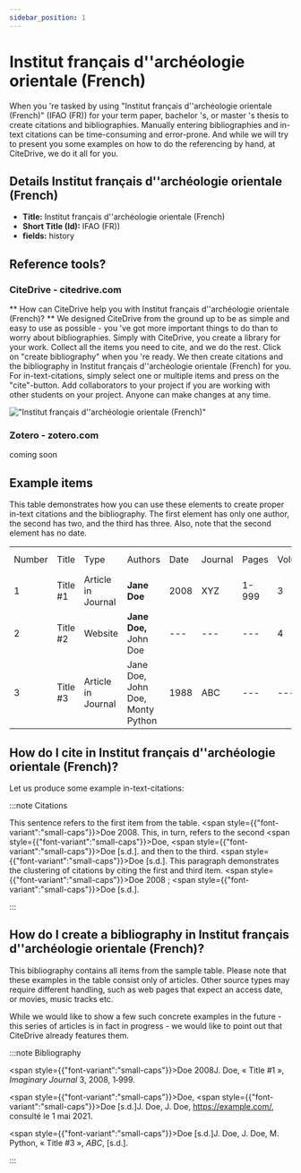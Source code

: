 ```yaml
---
sidebar_position: 1
---
```


# Institut français d''archéologie orientale (French)

When you 're tasked by using "Institut français d''archéologie orientale (French)" (IFAO (FR)) for your term paper, bachelor 's, or master 's thesis to create citations and bibliographies.
Manually entering bibliographies and in-text citations can be time-consuming and error-prone. And while we will try to present you some examples on how to do the referencing by hand, at CiteDrive, we do it all for you.

## Details  Institut français d''archéologie orientale (French)
* **Title:** Institut français d''archéologie orientale (French)
* **Short Title (Id):** IFAO (FR))
* **fields:** history

## Reference tools?
### CiteDrive - citedrive.com
** How can CiteDrive help you with Institut français d''archéologie orientale (French)? **
We designed CiteDrive from the ground up to be as simple and easy to use as possible - you 've got more important things to do than to worry about bibliographies. Simply with CiteDrive, you create a library for your work. Collect all the items you need to cite, and we do the rest. Click on "create bibliography" when you 're ready. We then create citations and the bibliography in Institut français d''archéologie orientale (French) for you. For in-text-citations, simply select one or multiple items and press on the "cite"-button. Add collaborators to your project if you are working with other students on your project. Anyone can make changes at any time.


!["Institut français d''archéologie orientale (French)"](images/institut-francais-darcheologie-orientale-french.svg "Choose Institut français d''archéologie orientale (French) in the CiteDrive App")

### Zotero - zotero.com

coming soon

## Example items

This table demonstrates how you can use these elements to create proper in-text citations and the bibliography. The first element has only one author, the second has two, and the third has three. Also, note that the second element has no date.


<table>
  <tr>
   <td>Number
   </td>
   <td>Title
   </td>
   <td>Type
   </td>
   <td>Authors
   </td>
   <td>Date
   </td>
   <td>Journal
   </td>
   <td>Pages
   </td>
   <td>Volume
   </td>
   <td>Issue
   </td>
   <td>Access Date
   </td>
  </tr>
  <tr>
   <td>1
   </td>
   <td>Title #1
   </td>
   <td>Article in Journal
   </td>
   <td><strong>Jane Doe</strong>
   </td>
   <td>2008
   </td>
   <td>XYZ
   </td>
   <td>1-999
   </td>
   <td>3
   </td>
   <td>2
   </td>
   <td>--
   </td>
  </tr>
  <tr>
   <td>
2
   </td>
   <td>Title #2
   </td>
   <td>Website
   </td>
   <td><strong>Jane Doe, </strong>John Doe
   </td>
   <td>---
   </td>
   <td>---
   </td>
   <td>---
   </td>
   <td>4
   </td>
   <td>---
   </td>
   <td>2020-05-01
   </td>
  </tr>
  <tr>
   <td>3
   </td>
   <td>Title #3
   </td>
   <td>Article in Journal
   </td>
   <td>Jane Doe, John Doe, Monty Python
   </td>
   <td>1988
   </td>
   <td>ABC
   </td>
   <td>---
   </td>
   <td>---
   </td>
   <td>16
   </td>
   <td>---
   </td>
  </tr>
</table>



## How do I cite in  Institut français d''archéologie orientale (French)?

Let us produce some example in-text-citations:

:::note Citations


This sentence refers to the first item from the table. <span style={{"font-variant":"small-caps"}}>Doe</span> 2008. This, in turn, refers to the second <span style={{"font-variant":"small-caps"}}>Doe</span>, <span style={{"font-variant":"small-caps"}}>Doe</span> [s.d.].
and then to the third.  <span style={{"font-variant":"small-caps"}}>Doe</span> [s.d.].
This paragraph demonstrates the clustering of citations by citing the first and third item. <span style={{"font-variant":"small-caps"}}>Doe</span> 2008 ; <span style={{"font-variant":"small-caps"}}>Doe</span> [s.d.].

:::

## How do I create a bibliography in Institut français d''archéologie orientale (French)?

This bibliography contains all items from the sample table. Please note that these examples in the table consist only of articles. Other source types may require different handling, such as web pages that expect an access date, or movies, music tracks etc.

While we would like to show a few such concrete examples in the future - this series of articles is in fact in progress - we would like to point out that CiteDrive already features them.

:::note Bibliography

<span style={{"font-variant":"small-caps"}}>Doe</span> 2008J. Doe, « Title #1 », <i>Imaginary Journal</i> 3, 2008, 1‑999.

<span style={{"font-variant":"small-caps"}}>Doe</span>, <span style={{"font-variant":"small-caps"}}>Doe</span> [s.d.]J. Doe, J. Doe, https://example.com/, consulté le 1 mai 2021.

<span style={{"font-variant":"small-caps"}}>Doe</span> [s.d.]J. Doe, J. Doe, M. Python, « Title #3 », <i>ABC</i>, [s.d.].



:::


        